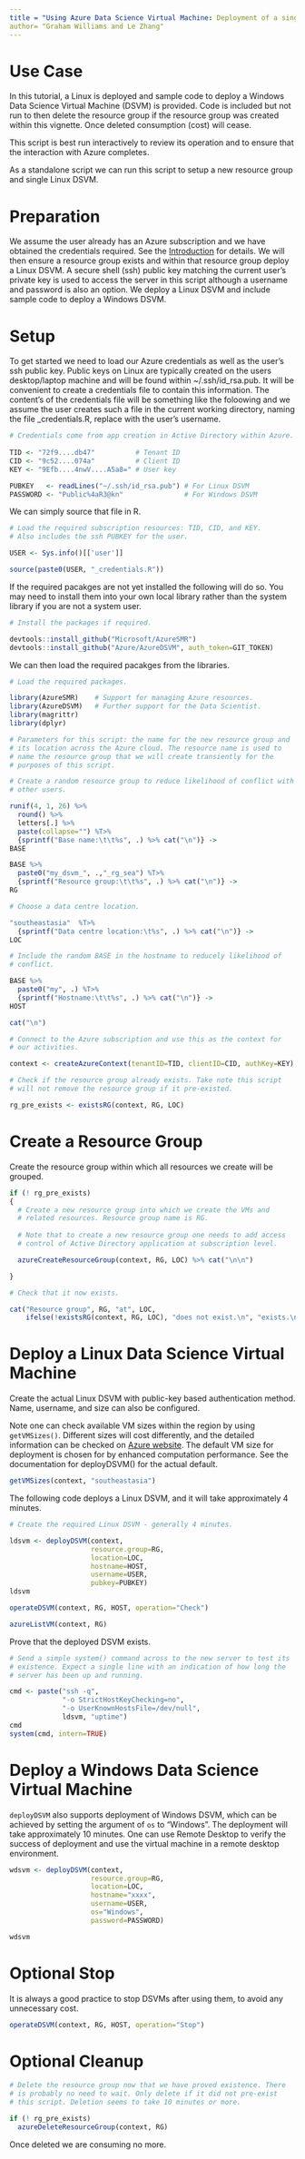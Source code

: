 ```yaml
---
title = "Using Azure Data Science Virtual Machine: Deployment of a single DSVM"
author= "Graham Williams and Le Zhang"
---
```


# Use Case

In this tutorial, a Linux is deployed and sample code to deploy a
Windows Data Science Virtual Machine (DSVM) is provided.  Code is
included but not run to then delete the resource group if the resource
group was created within this vignette. Once deleted consumption
(cost) will cease.

This script is best run interactively to review its operation and to
ensure that the interaction with Azure completes.

As a standalone script we can run this script to setup a new resource
group and single Linux DSVM.

# Preparation

We assume the user already has an Azure subscription and we have
obtained the credentials required. See the
[Introduction](https://github.com/Azure/AzureDSVM/blob/master/vignettes/00Introduction.Rmd)
for details. We will then ensure a resource group exists and within
that resource group deploy a Linux DSVM. A secure shell (ssh) public
key matching the current user's private key is used to access the
server in this script although a username and password is also an
option. We deploy a Linux DSVM and include sample code to deploy a
Windows DSVM.

# Setup

To get started we need to load our Azure credentials as well as the
user's ssh public key. Public keys on Linux are typically created on
the users desktop/laptop machine and will be found within
~/.ssh/id_rsa.pub. It will be convenient to create a credentials file
to contain this information. The content's of the credentials file
will be something like the foloowing and we assume the user creates
such a file in the current working directory, naming the file
<USER>_credentials.R, replace <USER> with the user's username.

```r
# Credentials come from app creation in Active Directory within Azure.
 
TID <- "72f9....db47"          # Tenant ID
CID <- "9c52....074a"          # Client ID
KEY <- "9Efb....4nwV....ASa8=" # User key

PUBKEY   <- readLines("~/.ssh/id_rsa.pub") # For Linux DSVM
PASSWORD <- "Public%4aR3@kn"               # For Windows DSVM

```

We can simply source that file in R.

```r
# Load the required subscription resources: TID, CID, and KEY.
# Also includes the ssh PUBKEY for the user.

USER <- Sys.info()[['user']]

source(paste0(USER, "_credentials.R"))
```

If the required pacakges are not yet installed the following will do
so. You may need to install them into your own local library rather
than the system library if you are not a system user.

```r
# Install the packages if required.

devtools::install_github("Microsoft/AzureSMR")
devtools::install_github("Azure/AzureDSVM", auth_token=GIT_TOKEN)
```

We can then load the required pacakges from the libraries.

```r
# Load the required packages.

library(AzureSMR)    # Support for managing Azure resources.
library(AzureDSVM)   # Further support for the Data Scientist.
library(magrittr)    
library(dplyr)
```

```r
# Parameters for this script: the name for the new resource group and
# its location across the Azure cloud. The resource name is used to
# name the resource group that we will create transiently for the
# purposes of this script.

# Create a random resource group to reduce likelihood of conflict with
# other users.

runif(4, 1, 26) %>%
  round() %>%
  letters[.] %>%
  paste(collapse="") %T>%
  {sprintf("Base name:\t\t%s", .) %>% cat("\n")} ->
BASE

BASE %>%
  paste0("my_dsvm_", .,"_rg_sea") %T>%
  {sprintf("Resource group:\t\t%s", .) %>% cat("\n")} ->
RG

# Choose a data centre location.

"southeastasia"  %T>%
  {sprintf("Data centre location:\t%s", .) %>% cat("\n")} ->
LOC

# Include the random BASE in the hostname to reducely likelihood of
# conflict.

BASE %>%
  paste0("my", .) %T>%
  {sprintf("Hostname:\t\t%s", .) %>% cat("\n")} ->
HOST

cat("\n")
```

```r
# Connect to the Azure subscription and use this as the context for
# our activities.

context <- createAzureContext(tenantID=TID, clientID=CID, authKey=KEY)

# Check if the resource group already exists. Take note this script
# will not remove the resource group if it pre-existed.

rg_pre_exists <- existsRG(context, RG, LOC)
```

# Create a Resource Group

Create the resource group within which all resources we create will be
grouped.

```r
if (! rg_pre_exists)
{
  # Create a new resource group into which we create the VMs and
  # related resources. Resource group name is RG. 
  
  # Note that to create a new resource group one needs to add access
  # control of Active Directory application at subscription level.

  azureCreateResourceGroup(context, RG, LOC) %>% cat("\n\n")

}

# Check that it now exists.

cat("Resource group", RG, "at", LOC,
    ifelse(!existsRG(context, RG, LOC), "does not exist.\n", "exists.\n"), "\n")
```

# Deploy a Linux Data Science Virtual Machine

Create the actual Linux DSVM with public-key based authentication
method. Name, username, and size can also be configured.

Note one can check available VM sizes within the region by using
`getVMSizes()`. Different sizes will cost differently, and the
detailed information can be checked on
[Azure website](https://docs.microsoft.com/en-us/azure/virtual-machines/virtual-machines-windows-sizes). The
default VM size for deployment is chosen for by enhanced computation
performance. See the documentation for deployDSVM() for the actual
default.

```r
getVMSizes(context, "southeastasia") 
```

The following code deploys a Linux DSVM, and it will take approximately 4 minutes.

```r
# Create the required Linux DSVM - generally 4 minutes.

ldsvm <- deployDSVM(context, 
                    resource.group=RG,
                    location=LOC,
                    hostname=HOST,
                    username=USER,
                    pubkey=PUBKEY)
ldsvm

operateDSVM(context, RG, HOST, operation="Check")

azureListVM(context, RG)
```

Prove that the deployed DSVM exists.

```r

# Send a simple system() command across to the new server to test its
# existence. Expect a single line with an indication of how long the
# server has been up and running.

cmd <- paste("ssh -q",
             "-o StrictHostKeyChecking=no",
             "-o UserKnownHostsFile=/dev/null",
             ldsvm, "uptime")
cmd
system(cmd, intern=TRUE)

```

# Deploy a Windows Data Science Virtual Machine

`deployDSVM` also supports deployment of Windows DSVM, which can be
achieved by setting the argument of `os` to "Windows". The deployment
will take approximately 10 minutes. One can use Remote Desktop to
verify the success of deployment and use the virtual machine in a
remote desktop environment.

```r
wdsvm <- deployDSVM(context,
                    resource.group=RG,
                    location=LOC,
                    hostname="xxxx",
                    username=USER,
                    os="Windows",
                    password=PASSWORD)

wdsvm
```

# Optional Stop

It is always a good practice to stop DSVMs after using them, to avoid any unnecessary cost.

```r
operateDSVM(context, RG, HOST, operation="Stop")
```

# Optional Cleanup

```r
# Delete the resource group now that we have proved existence. There
# is probably no need to wait. Only delete if it did not pre-exist
# this script. Deletion seems to take 10 minutes or more.

if (! rg_pre_exists)
  azureDeleteResourceGroup(context, RG)
```

Once deleted we are consuming no more.
